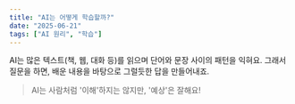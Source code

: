 ```yaml
---
title: "AI는 어떻게 학습할까?"
date: "2025-06-21"
tags: ["AI 원리", "학습"]
---
```


AI는 많은 텍스트(책, 웹, 대화 등)를 읽으며 단어와 문장 사이의 패턴을 익혀요.
그래서 질문을 하면, 배운 내용을 바탕으로 그럴듯한 답을 만들어내죠.

> AI는 사람처럼 '이해'하지는 않지만, '예상'은 잘해요!
